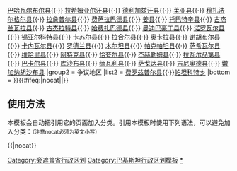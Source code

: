 {{Navbox
|name   = 旁遮普省行政区划
|title  = [[旁遮普省|旁遮普省行政区划]]
|titlestyle = 
|image  = 
|style  = text-align: left; font-size:90%
|evenstyle = background: #eee;
|groupstyle = text-align: left; width:5%
|state  = autocollapsed
|top    = 
|group1 = 县
|list1  = [[巴哈瓦尔那加县]]{{·}} [[巴哈瓦尔布尔县]]{{·}} [[拉希姆亚尔汗县]]{{·}} [[德利加兹汗县]]{{·}} [[莱亚县]]{{·}} [[穆扎法尔格尔县]]{{·}} [[拉詹普尔县]]{{·}} [[费萨拉巴德县]]{{·}} [[姜县]]{{·}} [[托巴特辛县]]{{·}} [[古杰兰瓦拉县]]{{·}} [[古杰拉特县]]{{·}} [[哈费扎巴德县]]{{·}} [[曼迪巴豪丁县]]{{·}} [[诺罗瓦尔县]]{{·}} [[锡亚尔科特县]]{{·}} [[卡苏尔县]]{{·}} [[拉合尔县]]{{·}} [[奥卡拉县]]{{·}} [[谢胡布尔县]]{{·}} [[卡内瓦尔县]]{{·}} [[罗德兰县]]{{·}} [[木尔坦县]]{{·}} [[帕克帕坦县]]{{·}} [[萨希瓦尔县]]{{·}} [[维哈里县]]{{·}} [[阿特克县]]{{·}} [[恰夸尔县]]{{·}} [[杰赫勒姆县]]{{·}} [[拉瓦尔品第县]]{{·}} [[巴卡尔县]]{{·}} [[库沙布县]]{{·}} [[缅瓦利县]]{{·}} [[萨戈达县]]{{·}} [[吉尼奥德县]]{{·}} [[嫩加纳胡沙布县]]
|group2 = 争议地区
|list2  = [[费罗兹普尔县]]{{·}}[[帕坦科特乡]]
|bottom  = 
}}<includeonly>{{#ifeq:{{{1}}}|nocat||[[Category:旁遮普省行政区划]]}}</includeonly><noinclude>

== 使用方法 ==
本模板会自动把引用它的页面加入分类。引用本模板时使用下列语法，可以避免加入分类：<small>（注意nocat必须为英文小写）</small>
 
<nowiki>{{</nowiki>{{PAGENAME}}<nowiki>|nocat}}</nowiki>

[[Category:巴基斯坦行政区划模板]]
[[Category:旁遮普省行政区划|*]]
</noinclude>